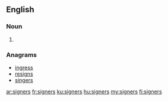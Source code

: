 ==English==

===Noun===
{{head|en|noun plural form}}

# {{plural of|signer|lang=en}}

===Anagrams===
* [[ingress#English|ingress]]
* [[resigns#English|resigns]]
* [[singers#English|singers]]

[[ar:signers]]
[[fr:signers]]
[[ku:signers]]
[[hu:signers]]
[[my:signers]]
[[fi:signers]]